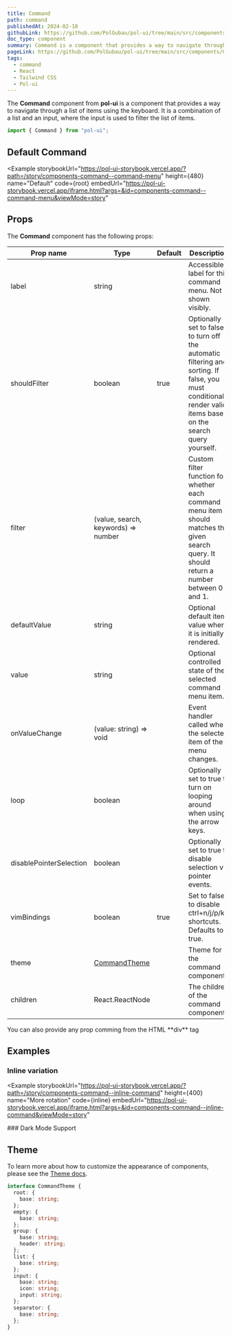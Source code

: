 ```yaml
---
title: Command
path: command
publishedAt: 2024-02-18
githubLink: https://github.com/PolGubau/pol-ui/tree/main/src/components/Command
doc_type: component
summary: Command is a component that provides a way to navigate through a list of items using the keyboard. It is a combination of a list and an input, where the input is used to filter the list of items.
pageLink: https://github.com/PolGubau/pol-ui/tree/main/src/components/Command
tags:
  - command
  - React
  - Tailwind CSS
  - Pol-ui
---
```





The **Command** component from **pol-ui** is a component that provides a way to navigate through a list of items using the keyboard. It is a combination of a list and an input, where the input is used to filter the list of items.

```jsx
import { Command } from "pol-ui";
```

## Default Command

<Example
  storybookUrl="https://pol-ui-storybook.vercel.app/?path=/story/components-command--command-menu"
  height={480}
  name="Default"
  code={root}
  embedUrl="https://pol-ui-storybook.vercel.app/iframe.html?args=&id=components-command--command-menu&viewMode=story"
>
  <RootCode />
</Example>

## Props

The **Command** component has the following props:

| Prop name               | Type                                | Default | Description                                                                                                                                                      |
| ----------------------- | ----------------------------------- | ------- | ---------------------------------------------------------------------------------------------------------------------------------------------------------------- |
| label                   | string                              |         | Accessible label for this command menu. Not shown visibly.                                                                                                       |
| shouldFilter            | boolean                             | true    | Optionally set to false to turn off the automatic filtering and sorting. If false, you must conditionally render valid items based on the search query yourself. |
| filter                  | (value, search, keywords) => number |         | Custom filter function for whether each command menu item should matches the given search query. It should return a number between 0 and 1.                      |
| defaultValue            | string                              |         | Optional default item value when it is initially rendered.                                                                                                       |
| value                   | string                              |         | Optional controlled state of the selected command menu item.                                                                                                     |
| onValueChange           | (value: string) => void             |         | Event handler called when the selected item of the menu changes.                                                                                                 |
| loop                    | boolean                             |         | Optionally set to true to turn on looping around when using the arrow keys.                                                                                      |
| disablePointerSelection | boolean                             |         | Optionally set to true to disable selection via pointer events.                                                                                                  |
| vimBindings             | boolean                             | true    | Set to false to disable ctrl+n/j/p/k shortcuts. Defaults to true.                                                                                                |
| theme                   | [CommandTheme](#theme)              |         | Theme for the command component.                                                                                                                                 |
| children                | React.ReactNode                     |         | The children of the command component.                                                                                                                           |

<Callout emoji="💡">
  You can also provide any prop comming from the HTML **div** tag
</Callout>

## Examples

### Inline variation

<Example
  storybookUrl="https://pol-ui-storybook.vercel.app/?path=/story/components-command--inline-command"
  height={400}
  name="More rotation"
  code={inline}
  embedUrl="https://pol-ui-storybook.vercel.app/iframe.html?args=&id=components-command--inline-command&viewMode=story"
>
  <InlineCode />
</Example>
### Dark Mode Support
<Example
  storybookUrl="https://pol-ui-storybook.vercel.app/?path=/story/components-command--dark-mode"
  height={580}
  name="Dark Mode Support"
  code={dark}
  embedUrl="https://pol-ui-storybook.vercel.app/iframe.html?args=&id=components-command--dark-mode&viewMode=story"
>
  <DarkCode />
</Example>

## Theme

To learn more about how to customize the appearance of components, please see the [Theme docs](/docs/theming).

```ts
interface CommandTheme {
  root: {
    base: string;
  };
  empty: {
    base: string;
  };
  group: {
    base: string;
    header: string;
  };
  list: {
    base: string;
  };
  input: {
    base: string;
    icon: string;
    input: string;
  };
  separator: {
    base: string;
  };
}
```

